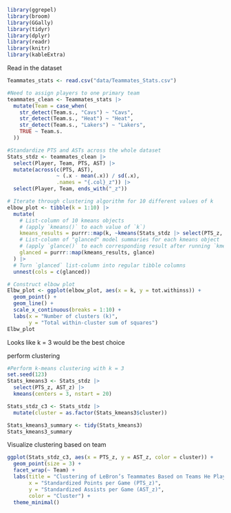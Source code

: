 

```r
library(ggrepel)
library(broom)
library(GGally)
library(tidyr)
library(dplyr)
library(readr)
library(knitr)
library(kableExtra)

```


Read in the dataset

```r
Teammates_stats <- read.csv("data/Teammates_Stats.csv")


```





```r

#Need to assign players to one primary team
teammates_clean <- Teammates_stats |>
  mutate(Team = case_when(
    str_detect(Team.s., "Cavs") ~ "Cavs",
    str_detect(Team.s., "Heat") ~ "Heat",
    str_detect(Team.s., "Lakers") ~ "Lakers",
    TRUE ~ Team.s.
  ))

#Standardize PTS and ASTs across the whole dataset
Stats_stdz <- teammates_clean |>
  select(Player, Team, PTS, AST) |>
  mutate(across(c(PTS, AST), 
                ~ (.x - mean(.x)) / sd(.x),
                .names = "{.col}_z")) |>
  select(Player, Team, ends_with("_z"))
```

```r
# Iterate through clustering algorithm for 10 different values of k
elbow_plot <- tibble(k = 1:10) |>
  mutate(
    # List-column of 10 kmeans objects 
    # (apply `kmeans()` to each value of `k`)
    kmeans_results = purrr::map(k, ~kmeans(Stats_stdz |> select(PTS_z, AST_z), .x, nstart = 20)),
    # List-column of "glanced" model summaries for each kmeans object
    # (apply `glance()` to each corresponding result after running `kmeans()`)
    glanced = purrr::map(kmeans_results, glance)
  ) |>
  # Turn `glanced` list-column into regular tibble columns
  unnest(cols = c(glanced))

# Construct elbow plot
Elbw_plot <- ggplot(elbow_plot, aes(x = k, y = tot.withinss)) +
  geom_point() + 
  geom_line() +
  scale_x_continuous(breaks = 1:10) +
  labs(x = "Number of clusters (k)", 
       y = "Total within-cluster sum of squares")
Elbw_plot
```

Looks like k = 3 would be the best choice


perform clustering

```r
#Perform k-means clustering with k = 3
set.seed(123)
Stats_kmeans3 <- Stats_stdz |> 
  select(PTS_z, AST_z) |>
  kmeans(centers = 3, nstart = 20)

Stats_stdz_c3 <- Stats_stdz |>
  mutate(cluster = as.factor(Stats_kmeans3$cluster))

Stats_kmeans3_summary <- tidy(Stats_kmeans3)
Stats_kmeans3_summary
```


Visualize clustering based on team
```r

ggplot(Stats_stdz_c3, aes(x = PTS_z, y = AST_z, color = cluster)) +
  geom_point(size = 3) +
  facet_wrap(~ Team) +
  labs(title = "Clustering of LeBron’s Teammates Based on Teams He Played For",
       x = "Standardized Points per Game (PTS_z)",
       y = "Standardized Assists per Game (AST_z)",
       color = "Cluster") +
  theme_minimal()
```

